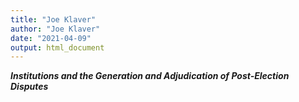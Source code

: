 ```yaml
---
title: "Joe Klaver"
author: "Joe Klaver"
date: "2021-04-09"
output: html_document
---
```


***Institutions and the Generation and Adjudication of Post-Election Disputes***